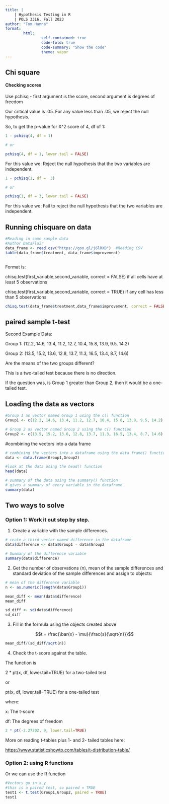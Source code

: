 ```yaml
---
title: |
    | Hypothesis Testing in R
    | POLS 3316, Fall 2023
author: "Tom Hanna"
format:
        html:
                self-contained: true
                code-fold: true
                code-summary: "Show the code"
                theme: vapor
---
```



## Chi square

#### Checking scores

Use pchisq - first argument is the score, second argument is degrees of freedom

Our critical value is .05. For any value less than .05, we reject the null hypothesis.

So, to get the p-value for X^2 score of 4, df of 1:

```r

1 - pchisq(4, df = 1)

# or

pchisq(4, df = 1, lower.tail = FALSE)

```
For this value we:  Reject the null hypothesis that the two variables are independent.


```r

1 - pchisq(1, df =  3)

# or 

pchisq(1, df = 3, lower.tail = FALSE)


```
For this value we: Fail to reject the null hypothesis that the two variables are independent.

## Running chisquare on data



```r

#Reading in some sample data
#Author DataFlair
data_frame <- read.csv("https://goo.gl/j6lRXD")  #Reading CSV
table(data_frame$treatment, data_frame$improvement)



```

Format is:

chisq.test(first_variable,second_variable, correct = FALSE) if all cells have at least 5 observations

chisq.test(first_variable,second_variable, correct = TRUE) if any cell has less than 5 observations

```r

chisq.test(data_frame$treatment,data_frame$improvement, correct = FALSE)
```




## paired sample t-test

Second Example Data:


Group 1: (12.2, 14.6, 13.4, 11.2, 12.7, 10.4, 15.8, 13.9, 9.5, 14.2)

Group 2: (13.5, 15.2, 13.6, 12.8, 13.7, 11.3, 16.5, 13.4, 8.7, 14.6)

Are the means of the two groups different?

This is a two-tailed test because there is no direction.

If the question was, is Group 1 greater than Group 2, then it would be a one-tailed test.

## Loading the data as vectors
                
```r
#Group 1 as vector named Group 1 using the c() function
Group1 <- c(12.2, 14.6, 13.4, 11.2, 12.7, 10.4, 15.8, 13.9, 9.5, 14.2)

# Group 2 as vector named Group 2 using the c() function
Group2 <- c(13.5, 15.2, 13.6, 12.8, 13.7, 11.3, 16.5, 13.4, 8.7, 14.6)


```
 
#combining the vectors into a data frame
 
```r

# combining the vectors into a dataframe using the data.frame() function
data <- data.frame(Group1,Group2)

#look at the data using the head() function
head(data)
```
            
```r
# summary of the data using the summary() function
# gives a summary of every variable in the dataframe
summary(data)
```

## Two ways to solve

### Option 1: Work it out step by step.

1. Create a variable with the sample differences.
          
```r

# ceate a third vector named difference in the dataframe
data$difference <- data$Group1 - data$Group2

# Summary of the difference variable
summary(data$difference)

```
         
2. Get the number of observations (n), mean of the sample differences and standard deviation of the sample differences and assign to objects:

```r

# mean of the difference variable
n <- as.numeric(length(data$Group1))

mean_diff <- mean(data$difference)
mean_diff

sd_diff <- sd(data$difference)
sd_diff
```

3. Fill in the formula using the objects created above

$$t = \frac{\bar{x} - \mu}{\frac{s}{\sqrt{n}}}$$


```r

mean_diff/(sd_diff/sqrt(n))


```

4. Check the t-score against the table.


The function is 

2 * pt(x, df, lower.tail=TRUE) for a two-tailed test

or

pt(x, df, lower.tail=TRUE) for a one-tailed test

where:

x: The t-score

df: The degrees of freedom



```r

2 * pt(-2.27202, 9, lower.tail=TRUE)

```

More on reading t-tables plus 1- and 2- tailed tables here:

[https://www.statisticshowto.com/tables/t-distribution-table/](https://www.statisticshowto.com/tables/t-distribution-table/)

### Option 2:  using R functions

Or we can use the R function

```r

#Vectors go in x,y
#this is a paired test, so paired = TRUE
test1 <- t.test(Group1,Group2, paired = TRUE)
test1

```